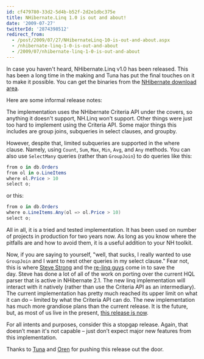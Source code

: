 ```yaml
---
id: cf479780-33d2-5d4b-b52f-2d2e1dbc375e
title: NHibernate.Linq 1.0 is out and about!
date: '2009-07-27'
twitterId: '2874398512'
redirect_from:
  - /post/2009/07/27/NHibernateLinq-10-is-out-and-about.aspx
  - /nhibernate-linq-1-0-is-out-and-about
  - /2009/07/nhibernate-linq-1-0-is-out-and-about
---
```


In case you haven't heard, NHibernate.Linq v1.0 has been released. This has been a long time in the making and Tuna has put the final touches on it to make it possible. You can get the binaries from the [NHibernate download area](http://sourceforge.net/projects/nhibernate/files/).

Here are some informal release notes:

The implementation uses the NHibernate Criteria API under the covers, so anything it doesn't support, NH.Linq won't support. Other things were just too hard to implement using the Criteria API. Some major things this includes are group joins, subqueries in select clauses, and groupby.

However, despite that, limited subqueries are supported in the where clause. Namely, using `Count`, `Sum`, `Max`, `Min`, `Avg`, and `Any` methods. You can also use `SelectMany` queries (rather than `GroupJoin`) to do queries like this:

```csharp
from o in db.Orders
from ol in o.LineItems
where ol.Price > 10
select o;
```

or this:

```csharp
from o in db.Orders
where o.LineItems.Any(ol => ol.Price > 10)
select o;
```

All in all, it is a tried and tested implementation. It has been used on number of projects in production for two years now. As long as you know where the pitfalls are and how to avoid them, it is a useful addition to your NH toolkit.

Now, if you are saying to yourself, "well, that sucks, I really wanted to use `GroupJoin` and I want to nest other queries in my select clause." Fear not, this is where [Steve Strong](http://blogs.imeta.co.uk/sstrong/archive/2009/06/11/708.aspx) and the [re-linq guys](http://www.re-motion.org/) come in to save the day. Steve has done <span class="correction">a lot of</span> all of the work on porting over the current HQL parser that is active in NHibernate 2.1. The new linq implementation will interact with it natively (rather than use the Criteria API as an intermediary). The current implementation has pretty much reached its upper limit on what it can do – limited by what the Criteria API can do. The new implementation has much more grandiose plans than the current release. It is the future, but, as most of us live in the present, [this release is now](http://sourceforge.net/projects/nhibernate/files/NHibernate/2.1.0.GA/NHibernate.Linq-1.0.0.GA-bin.zip/download).

For all intents and purposes, consider this a stopgap release. Again, that doesn’t mean it's not capable – just don’t expect major new features from this implementation.

Thanks to [Tuna](https://github.com/tunatoksoz) and [Oren](http://ayende.com/) for pushing this release out the door.